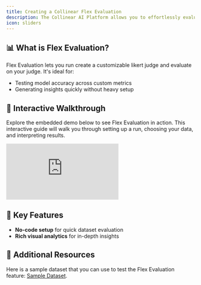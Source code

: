 ```yaml
---
title: Creating a Collinear Flex Evaluation
description: The Collinear AI Platform allows you to effortlessly evaluate AI models with flexibility and precision. This guide walks you through the steps to create a new evaluation run using the Flex Evaluation feature.
icon: sliders
---
```




## 📊 What is Flex Evaluation?

Flex Evaluation lets you run create a customizable likert judge and evaluate on your judge. It's ideal for:

- Testing model accuracy across custom metrics
- Generating insights quickly without heavy setup

## 🚀 Interactive Walkthrough

Explore the embedded demo below to see Flex Evaluation in action. This interactive guide will walk you through setting up a run, choosing your data, and interpreting results.

<div style={{position: "relative", paddingBottom: "calc(56.67989417989418% + 41px)", height: 0, width: "100%"}}>
    <iframe
        src="https://demo.arcade.software/NVKzMdrRtCDD78aYwHNs?embed&embed_mobile=tab&embed_desktop=inline&show_copy_link=true"
        title="Effortlessly Evaluate AI Models with Collinear" frameborder="0" loading="lazy" webkitallowfullscreen
        mozallowfullscreen allowfullscreen allow="clipboard-write"
        style={{position: "absolute", top: 0, left: 0, width: "100%", height: "100%", colorScheme: "light"}}></iframe>
</div>


## 🧰 Key Features
- **No-code setup** for quick dataset evaluation
- **Rich visual analytics** for in-depth insights

## 📘 Additional Resources

Here is a sample dataset that you can use to test the Flex Evaluation feature: [Sample Dataset](https://collinear.ai/sample_dataset.csv).



